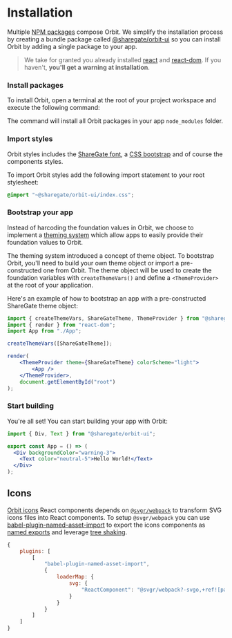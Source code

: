 
<Meta
    title="Getting Started/Installation"
    id="installation"
/>

# Installation

Multiple [NPM packages](https://www.npmjs.com/settings/orbit-ui/packages) compose Orbit. We simplify the installation process by creating a bundle package called [@sharegate/orbit-ui](https://www.npmjs.com/package/@sharegate/orbit-ui) so you can install Orbit by adding a single package to your app.

> We take for granted you already installed [react](https://www.npmjs.com/package/react) and [react-dom](https://www.npmjs.com/package/react-dom). If you haven't, **you'll get a warning at installation**.

### Install packages

To install Orbit, open a terminal at the root of your project workspace and execute the following command:

<PackageInstallationSnippet packageName="bundle" />

The command will install all Orbit packages in your app `node_modules` folder.

### Import styles

Orbit styles includes the [ShareGate font](?path=/docs/typography--page), a [CSS bootstrap](https://github.com/gsoft-inc/sg-orbit/tree/master/packages/css/src) and of course the components styles.

To import Orbit styles add the following import statement to your root stylesheet:

```css
@import "~@sharegate/orbit-ui/index.css";
```

### Bootstrap your app

Instead of harcoding the foundation values in Orbit, we choose to implement a [theming system](?path=/story/styled-system--page#theming) which allow apps to easily provide their foundation values to Orbit.

The theming system introduced a concept of theme object. To bootstrap Orbit, you'll need to build your own theme object or import a pre-constructed one from Orbit. The theme object will be used to create the foundation variables with `createThemeVars()` and define a `<ThemeProvider>` at the root of your application.

Here's an example of how to bootstrap an app with a pre-constructed ShareGate theme object:

```jsx
import { createThemeVars, ShareGateTheme, ThemeProvider } from "@sharegate/orbit-ui";
import { render } from "react-dom";
import App from "./App";

createThemeVars([ShareGateTheme]);

render(
    <ThemeProvider theme={ShareGateTheme} colorScheme="light">
        <App />
    </ThemeProvider>,
    document.getElementById("root")
);
```

### Start building

You're all set! You can start building your app with Orbit:

```jsx
import { Div, Text } from "@sharegate/orbit-ui";

export const App = () => (
  <Div backgroundColor="warning-3">
    <Text color="neutral-5">Hello World!</Text>
  </Div>
);
```

## Icons

[Orbit icons](?path=/docs/icon-gallery--page) React components depends on [`@svgr/webpack`](https://react-svgr.com/docs/getting-started/) to transform SVG icons files into React components. To setup `@svgr/webpack` you can use [babel-plugin-named-asset-import](https://www.npmjs.com/package/babel-plugin-named-asset-import) to export the icons components as [named exports](https://developer.mozilla.org/en-US/docs/web/javascript/reference/statements/export) and leverage [tree shaking](https://webpack.js.org/guides/tree-shaking/).

```javascript
{
    plugins: [
        [
            "babel-plugin-named-asset-import",
            {
                loaderMap: {
                    svg: {
                        "ReactComponent": "@svgr/webpack?-svgo,+ref![path]"
                    }
                }
            }
        ]
    ]
}
```
